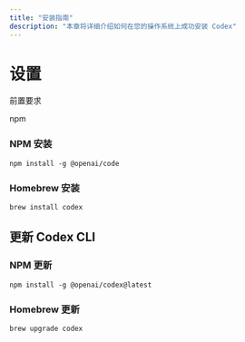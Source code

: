 ```yaml
---
title: "安装指南"
description: "本章将详细介绍如何在您的操作系统上成功安装 Codex"
---
```


# 设置

<Info>
  前置要求

  npm
</Info>

### NPM 安装

```shellscript
npm install -g @openai/code
```

### Homebrew 安装

```shellscript
brew install codex
```

## 更新 Codex CLI

### NPM 更新

```shellscript
npm install -g @openai/codex@latest
```

### Homebrew 更新

```shellscript
brew upgrade codex
```